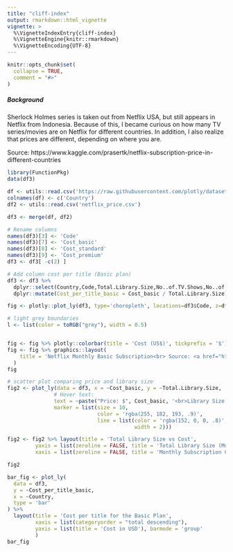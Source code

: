 ```yaml
---
title: "cliff-index"
output: rmarkdown::html_vignette
vignette: >
  %\VignetteIndexEntry{cliff-index}
  %\VignetteEngine{knitr::rmarkdown}
  %\VignetteEncoding{UTF-8}
---
```


```r
knitr::opts_chunk$set(
  collapse = TRUE,
  comment = "#>"
)
```


##### Background
Sherlock Holmes series is taken out from Netflix USA, but still appears in Netflix from Indonesia. Because of this, I became curious on how many TV series/movies are on Netflix for different countries. In addition, I also realize that prices are different, depending on where you are. 

Source: https://www.kaggle.com/prasertk/netflix-subscription-price-in-different-countries 

```r
library(FunctionPkg)
data(df3)
```

```r
df <- utils::read.csv('https://raw.githubusercontent.com/plotly/datasets/master/2014_world_gdp_with_codes.csv')
colnames(df) <- c('Country')
df2 <- utils::read.csv('netflix_price.csv')

df3 <- merge(df, df2)

# Rename columns
names(df3)[3] <- 'Code'
names(df3)[7] <- 'Cost_basic'
names(df3)[8] <- 'Cost_standard'
names(df3)[9] <- 'Cost_premium'
df3 <- df3[ -c(2) ]

# Add column cost per title (Basic plan)
df3 <- df3 %>%
  dplyr::select(Country,Code,Total.Library.Size,No..of.TV.Shows,No..of.Movies,Cost_basic,Cost_standard,Cost_premium) %>%
  dplyr::mutate(Cost_per_title_basic = Cost_basic / Total.Library.Size)
```


```r
fig <- plotly::plot_ly(df3, type='choropleth', locations=df3$Code, z=df3$Cost_basic, text=df3$Country, colorscale="Blues")

# light grey boundaries
l <- list(color = toRGB("grey"), width = 0.5)


fig <- fig %>% plotly::colorbar(title = 'Cost (US$)', tickprefix = '$')
fig <- fig %>% graphics::layout(
    title = 'Netflix Monthly Basic Subscription<br> Source: <a href="https://www.kaggle.com/prasertk/netflix-subscription-price-in-different-countries">Kaggle</a>'
  )
fig
```




```r
# scatter plot comparing price and library size
fig2 <- plot_ly(data = df3, x = ~Cost_basic, y = ~Total.Library.Size,
               # Hover text:
               text = ~paste("Price: $", Cost_basic, '<br>Library Size:', Total.Library.Size, "<br>Country:", Country),
               marker = list(size = 10,
                             color = 'rgba(255, 182, 193, .9)',
                             line = list(color = 'rgba(152, 0, 0, .8)',
                                         width = 2)))

fig2 <- fig2 %>% layout(title = 'Total Library Size vs Cost',
         yaxis = list(zeroline = FALSE, title = 'Total Library Size (Movie + TV Show)'),
         xaxis = list(zeroline = FALSE, title = 'Monthly Subscription Cost $'))

fig2
```


```r
bar_fig <- plot_ly(
  data = df3,
  y = ~Cost_per_title_basic,
  x = ~Country,
  type = 'bar'
) %>% 
  layout(title = 'Cost per title for the Basic Plan',
         xaxis = list(categoryorder = "total descending"),
         yaxis = list(title = 'Cost in USD'), barmode = 'group'
         )
bar_fig
```
